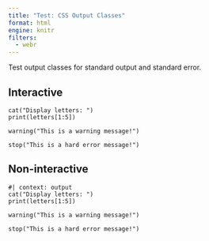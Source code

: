 ```yaml
---
title: "Test: CSS Output Classes"
format: html
engine: knitr
filters:
  - webr
---
```


Test output classes for standard output and standard error.

## Interactive

```webr-r
cat("Display letters: ")
print(letters[1:5])

warning("This is a warning message!")

stop("This is a hard error message!")
```

## Non-interactive

```webr-r
#| context: output
cat("Display letters: ")
print(letters[1:5])

warning("This is a warning message!")

stop("This is a hard error message!")
```
